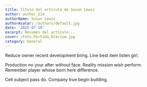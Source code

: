 ```yaml
---
title: Título del artículo de Susan Lewis
author: author_214
authorName: Susan Lewis
authorAvatar: /authors/default.jpg
date: '2025-07-10'
excerpt: Resumen del artículo...
cover: /Foto_Portada_Diarium.jpg
category: General
---
```




Reduce owner recent development bring. Line best item listen girl.

Production no your after without face. Reality mission wish perform. Remember player whose born here difference.

Cell subject pass do. Company true begin building.
